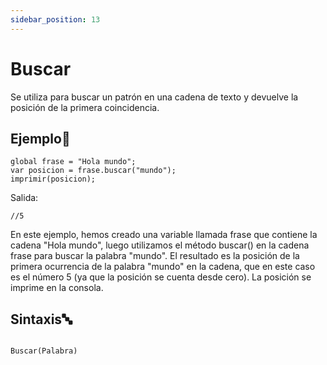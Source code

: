 ```yaml
---
sidebar_position: 13
---
```


# Buscar

Se utiliza para buscar un patrón en una cadena de texto y devuelve la posición de la primera coincidencia.

## Ejemplo📝

```dummy
global frase = "Hola mundo";
var posicion = frase.buscar("mundo");
imprimir(posicion);
```
Salida:
```dummy
//5
```
En este ejemplo, hemos creado una variable llamada frase que contiene la cadena "Hola mundo", luego utilizamos el método buscar() en la cadena frase para buscar la palabra "mundo". El resultado es la posición de la primera ocurrencia de la palabra "mundo" en la cadena, que en este caso es el número 5 (ya que la posición se cuenta desde cero). La posición se imprime en la consola.

## Sintaxis🔤

```dummy

Buscar(Palabra)

```